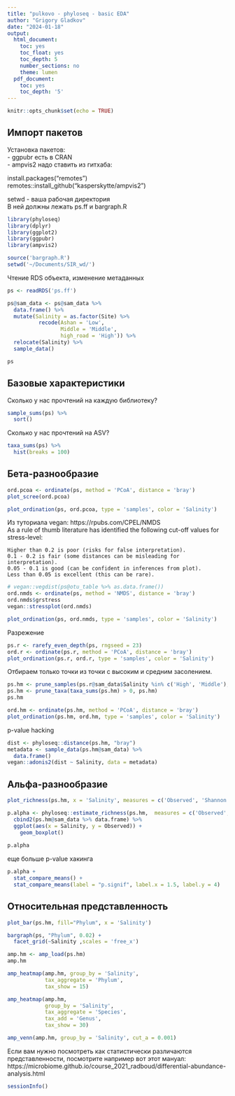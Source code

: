```yaml
---
title: "pulkovo - phyloseq - basic EDA"
author: "Grigory Gladkov"
date: "2024-01-18"
output:
  html_document:
    toc: yes
    toc_float: yes
    toc_depth: 5
    number_sections: no
    theme: lumen
  pdf_document:
    toc: yes
    toc_depth: '5'
---
```


```r

knitr::opts_chunk$set(echo = TRUE)

```

## Импорт пакетов

Установка пакетов: \
- ggpubr есть в CRAN \
- ampvis2 надо ставить из гитхаба: 

install.packages("remotes") \
remotes::install_github("kasperskytte/ampvis2")

setwd - ваша рабочая директория \
В ней должны лежать ps.ff и bargraph.R

```r

library(phyloseq)
library(dplyr)
library(ggplot2)
library(ggpubr)
library(ampvis2)

source('bargraph.R')
setwd('~/Documents/SIR_wd/')

```

Чтение RDS объекта, изменение метаданных

```r

ps <- readRDS('ps.ff')

ps@sam_data <- ps@sam_data %>% 
  data.frame() %>% 
  mutate(Salinity = as.factor(Site) %>% 
          recode(Ashan = 'Low',
                 Middle = 'Middle',
                 high_road = 'High')) %>% 
  relocate(Salinity) %>% 
  sample_data()

ps  

```

## Базовые характеристики

Сколько у нас прочтений на каждую библиотеку?

```r

sample_sums(ps) %>% 
  sort()

```

Сколько у нас прочтений на ASV?

```r

taxa_sums(ps) %>% 
  hist(breaks = 100)

```

## Бета-разнообразие


```r

ord.pcoa <- ordinate(ps, method = 'PCoA', distance = 'bray')
plot_scree(ord.pcoa)

```
```r

plot_ordination(ps, ord.pcoa, type = 'samples', color = 'Salinity')

```
Из туториала vegan:
https://rpubs.com/CPEL/NMDS \
As a rule of thumb literature has identified the following cut-off values for stress-level: \

    Higher than 0.2 is poor (risks for false interpretation).
    0.1 - 0.2 is fair (some distances can be misleading for interpretation).
    0.05 - 0.1 is good (can be confident in inferences from plot).
    Less than 0.05 is excellent (this can be rare).


```r

# vegan::vegdist(ps@otu_table %>% as.data.frame())
ord.nmds <- ordinate(ps, method = 'NMDS', distance = 'bray')
ord.nmds$grstress
vegan::stressplot(ord.nmds)

```

```r

plot_ordination(ps, ord.nmds, type = 'samples', color = 'Salinity')

```


Разрежение

```r

ps.r <- rarefy_even_depth(ps, rngseed = 23)
ord.r <- ordinate(ps.r, method = 'PCoA', distance = 'bray')
plot_ordination(ps.r, ord.r, type = 'samples', color = 'Salinity')

```

Отбираем только точки из точки с высоким и средним засолением.

```r

ps.hm <- prune_samples(ps.r@sam_data$Salinity %in% c('High', 'Middle'), ps.r)
ps.hm <- prune_taxa(taxa_sums(ps.hm) > 0, ps.hm)
ps.hm

```

```r

ord.hm <- ordinate(ps.hm, method = 'PCoA', distance = 'bray')
plot_ordination(ps.hm, ord.hm, type = 'samples', color = 'Salinity')

```

p-value hacking

```r

dist <- phyloseq::distance(ps.hm, "bray")
metadata <- sample_data(ps.hm@sam_data) %>% 
  data.frame()
vegan::adonis2(dist ~ Salinity, data = metadata)

```

## Альфа-разнообразие

```r

plot_richness(ps.hm, x = 'Salinity', measures = c('Observed', 'Shannon', 'InvSimpson'), color = 'Salinity')

```

```r

p.alpha <- phyloseq::estimate_richness(ps.hm,  measures = c('Observed', 'Shannon', 'InvSimpson')) %>% 
  cbind2(ps.hm@sam_data %>% data.frame) %>% 
  ggplot(aes(x = Salinity, y = Observed)) +
    geom_boxplot()
    
p.alpha

```

еще больше p-value хакинга

```r

p.alpha + 
  stat_compare_means() +
  stat_compare_means(label = "p.signif", label.x = 1.5, label.y = 4)

```

## Относительная представленность

```r

plot_bar(ps.hm, fill="Phylum", x = 'Salinity')

```

```r

bargraph(ps, "Phylum", 0.02) +
  facet_grid(~Salinity ,scales = 'free_x') 

```


```r

amp.hm <- amp_load(ps.hm)
amp.hm

```

```r

amp_heatmap(amp.hm, group_by = 'Salinity', 
            tax_aggregate = 'Phylum',
            tax_show = 15)

```

```r

amp_heatmap(amp.hm, 
            group_by = 'Salinity', 
            tax_aggregate = 'Species', 
            tax_add = 'Genus', 
            tax_show = 30)

```

```r

amp_venn(amp.hm, group_by = 'Salinity', cut_a = 0.001)

```


Если вам нужно посмотреть как статистически различаются представленности, посмотрите например вот этот мануал: \
https://microbiome.github.io/course_2021_radboud/differential-abundance-analysis.html


```r

sessionInfo()


```

